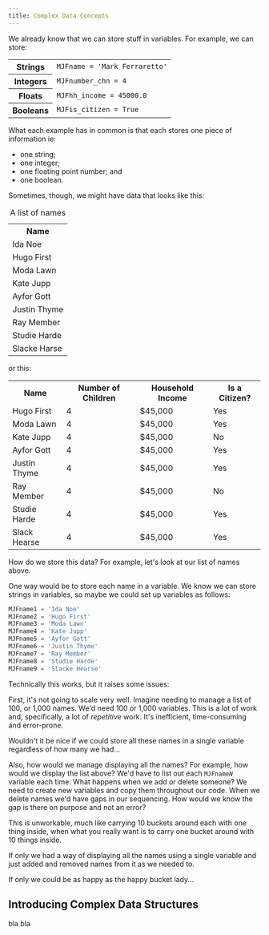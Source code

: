 ```yaml
---
title: Complex Data Concepts
---
```


We already know that we can store stuff in variables.  For example, we can store:

<table id="complexDataTable1">
    <tr>
        <th>Strings</th>
        <td><code>MJFname = 'Mark Ferraretto'</code></td>
    </tr>
    <tr>
        <th>Integers</th>
        <td><code>MJFnumber_chn = 4</code></td>
    </tr>
    <tr>
        <th>Floats</th>
        <td><code>MJFhh_income = 45000.0</code></td>
    </tr>
    <tr>
        <th>Booleans</th>
        <td><code>MJFis_citizen = True</code></td>
    </tr>
</table>

What each example has in common is that each stores one piece of information ie:
 
* one string;
* one integer;
* one floating point number; and
* one boolean.

Sometimes, though, we might have data that looks like this:
<table className="complexDataTableExamples">
    <caption>A list of names</caption>
    <tr><th>Name</th></tr>
    <tr><td>Ida Noe</td></tr>
    <tr><td>Hugo First</td></tr>
    <tr><td>Moda Lawn</td></tr>
    <tr><td>Kate Jupp</td></tr>
    <tr><td>Ayfor Gott</td></tr>
    <tr><td>Justin Thyme</td></tr>
    <tr><td>Ray Member</td></tr>
    <tr><td>Studie Harde</td></tr>
    <tr><td>Slacke Harse</td></tr>
</table>

or this:

<table className="complexDataTableExamples">
    <tr><th>Name</th> <th>Number of Children</th> <th>Household Income</th> <th>Is a Citizen?</th></tr>
    <tr><td>Hugo First</td><td>4</td><td>$45,000</td><td>Yes</td></tr>
    <tr><td>Moda Lawn</td><td>4</td><td>$45,000</td><td>Yes</td></tr>
    <tr><td>Kate Jupp</td><td>4</td><td>$45,000</td><td>No</td></tr>
    <tr><td>Ayfor Gott</td><td>4</td><td>$45,000</td><td>Yes</td></tr>
    <tr><td>Justin Thyme</td><td>4</td><td>$45,000</td><td>Yes</td></tr>
    <tr><td>Ray Member</td><td>4</td><td>$45,000</td><td>No</td></tr>
    <tr><td>Studie Harde</td><td>4</td><td>$45,000</td><td>Yes</td></tr>
    <tr><td>Slack Hearse</td><td>4</td><td>$45,000</td><td>Yes</td></tr>
</table>

How do we store this data?  For example, let's look at our list of names above.

One way would be to store each name in a variable.  We know we can store strings in variables,
so maybe we could set up variables as follows:
```python 
MJFname1 = 'Ida Noe'
MJFname2 = 'Hugo First'
MJFname3 = 'Moda Lawn'
MJFname4 = 'Kate Jupp'
MJFname5 = 'Ayfor Gott'
MJFname6 = 'Justin Thyme'
MJFname7 = 'Ray Member'
MJFname8 = 'Studie Harde'
MJFname9 = 'Slacke Hearse'
```
Technically this works, but it raises some issues:

<DisplayImage imageURL='/img/textbook/chapter_05/womanwithbuckets.png'
    align='left' size='20%' />

First, it's not going to scale very well.  Imagine needing to manage a list of 100, or 1,000 names.
We'd need 100 or 1,000 variables.  This is a lot of work and, specifically, a lot
of *repetitive* work. It's inefficient, time-consuming and error-prone.

 Wouldn't it be nice if we could store all these names in 
a single variable regardless of how many we had...

Also, how would we manage displaying all the names?  For example, how would we display the list
above?  We'd have to list out each <code>MJFname<i>N</i></code>
variable each time.  What happens when we add or 
delete someone?  We need to create new variables and copy them throughout our code.  When we
delete names we'd have gaps in our sequencing.  How would we know the gap is there on purpose
and not an error? 

<DisplayImage imageURL='/img/textbook/chapter_05/happywomanwithbucket.png'
    align='right' size='15%' />
This is unworkable, much like carrying 10 buckets around each with one thing inside, when what
you really want is to carry one bucket around with 10 things inside.

If only we had a way of displaying all the names using a single variable and
just added and removed names from it as we needed to.

If only we could be as happy as the happy bucket lady...

## Introducing Complex Data Structures
bla bla